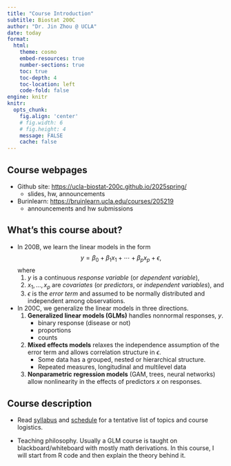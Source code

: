 ```yaml
---
title: "Course Introduction"
subtitle: Biostat 200C
author: "Dr. Jin Zhou @ UCLA"
date: today
format:
  html:
    theme: cosmo
    embed-resources: true
    number-sections: true
    toc: true
    toc-depth: 4
    toc-location: left
    code-fold: false
engine: knitr
knitr:
  opts_chunk: 
    fig.align: 'center'
    # fig.width: 6
    # fig.height: 4
    message: FALSE
    cache: false
---
```


## Course webpages

- Github site: <https://ucla-biostat-200c.github.io/2025spring/>
  + slides, hw, announcements 

- Burinlearn: <https://bruinlearn.ucla.edu/courses/205219>
  + announcements and hw submissions





## What's this course about?

-   In 200B, we learn the linear models in the form $$
    y = \beta_0 + \beta_1 x_1 + \cdots + \beta_p x_p + \epsilon, 
    $$ where
    1.  $y$ is a continuous *response variable* (or *dependent variable*),\
    2.  $x_1, \ldots, x_p$ are *covariates* (or *predictors*, or *independent variables*), and\
    3.  $\epsilon$ is the *error term* and assumed to be normally distributed and independent among observations.
-   In 200C, we generalize the linear models in three directions.
    1.  **Generalized linear models (GLMs)** handles nonnormal responses, $y$. \
        * binary response (disease or not)
        * proportions
        * counts
    2.  **Mixed effects models** relaxes the independence assumption of the error term and allows correlation structure in $\epsilon$.\
        * Some data has a grouped, nested or hierarchical structure. 
        * Repeated measures, longitudinal and multilevel data 
    3.  **Nonparametric regression models** (GAM, trees, neural networks) allow nonlinearity in the effects of predictors $x$ on responses.

## Course description

-   Read [syllabus](https://ucla-biostat-200c.github.io/2025spring/syllabus/syllabus.html) and [schedule](https://ucla-biostat-200c.github.io/2025spring/schedule/schedule.html) for a tentative list of topics and course logistics.

-   Teaching philosophy. Usually a GLM course is taught on blackboard/whiteboard with mostly math derivations. In this course, I will start from R code and then explain the theory behind it.
